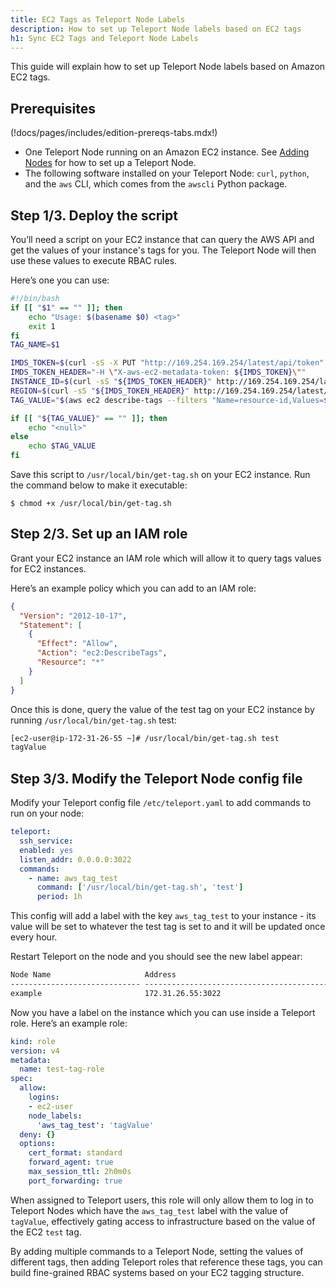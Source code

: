 ```yaml
---
title: EC2 Tags as Teleport Node Labels
description: How to set up Teleport Node labels based on EC2 tags
h1: Sync EC2 Tags and Teleport Node Labels
---
```


This guide will explain how to set up Teleport Node labels based on Amazon EC2 tags.

## Prerequisites

(!docs/pages/includes/edition-prereqs-tabs.mdx!)

- One Teleport Node running on an Amazon EC2 instance. See
  [Adding Nodes](../admin/adding-nodes.mdx) for how to set up a Teleport Node.
- The following software installed on your Teleport Node: `curl`, `python`, and
  the `aws` CLI, which comes from the `awscli` Python package.

## Step 1/3. Deploy the script

You’ll need a script on your EC2 instance that can query the AWS API and get the
values of your instance's tags for you. The Teleport Node will then use these
values to execute RBAC rules.

Here’s one you can use:

```bash
#!/bin/bash
if [[ "$1" == "" ]]; then
	echo "Usage: $(basename $0) <tag>"
	exit 1
fi
TAG_NAME=$1

IMDS_TOKEN=$(curl -sS -X PUT "http://169.254.169.254/latest/api/token" -H "X-aws-ec2-metadata-token-ttl-seconds: 300")
IMDS_TOKEN_HEADER="-H \"X-aws-ec2-metadata-token: ${IMDS_TOKEN}\""
INSTANCE_ID=$(curl -sS "${IMDS_TOKEN_HEADER}" http://169.254.169.254/latest/meta-data/instance-id)
REGION=$(curl -sS "${IMDS_TOKEN_HEADER}" http://169.254.169.254/latest/meta-data/placement/availability-zone | sed -e "s:\([0-9][0-9]*\)[a-z]*\$:\\1:")
TAG_VALUE="$(aws ec2 describe-tags --filters "Name=resource-id,Values=$INSTANCE_ID" "Name=key,Values=$TAG_NAME" --region $REGION --output=text | cut -f5)"

if [[ "${TAG_VALUE}" == "" ]]; then
	echo "<null>"
else
	echo $TAG_VALUE
fi
```

Save this script to `/usr/local/bin/get-tag.sh` on your EC2 instance.
Run the command below to make it executable:

```code
$ chmod +x /usr/local/bin/get-tag.sh
```

## Step 2/3. Set up an IAM role

Grant your EC2 instance an IAM role which will allow it to query tags values for EC2 instances.

Here’s an example policy which you can add to an IAM role:


```json
{
  "Version": "2012-10-17",
  "Statement": [
    {
      "Effect": "Allow",
      "Action": "ec2:DescribeTags",
      "Resource": "*"
    }
  ]
}
```

Once this is done, query the value of the test tag on your EC2 instance by running `/usr/local/bin/get-tag.sh` test:

```bash
[ec2-user@ip-172-31-26-55 ~]# /usr/local/bin/get-tag.sh test
tagValue
```

## Step 3/3. Modify the Teleport Node config file

Modify your Teleport config file `/etc/teleport.yaml` to add commands to run on your node:

```yaml
teleport:
  ssh_service:
  enabled: yes
  listen_addr: 0.0.0.0:3022
  commands:
    - name: aws_tag_test
      command: ['/usr/local/bin/get-tag.sh', 'test']
      period: 1h
```

This config will add a label with the key `aws_tag_test` to your instance - its value will be set to whatever the test tag is set to and it will be updated once every hour.

Restart Teleport on the node and you should see the new label appear:

```txt
Node Name                     Address                                                                 Labels                                                                                      
----------------------------- ----------------------------------------------------------------------- ------------------------------------------------------------------------------------------- 
example                       172.31.26.55:3022                                                       aws_tag_test=tagValue
```

Now you have a label on the instance which you can use inside a Teleport role. Here’s an example role:

```yaml
kind: role
version: v4
metadata:
  name: test-tag-role
spec:
  allow:
    logins:
    - ec2-user
    node_labels:
      'aws_tag_test': 'tagValue'
  deny: {}
  options:
    cert_format: standard
    forward_agent: true
    max_session_ttl: 2h0m0s
    port_forwarding: true
```

When assigned to Teleport users, this role will only allow them to log in to
Teleport Nodes which have the `aws_tag_test` label with the value of `tagValue`,
effectively gating access to infrastructure based on the value of the EC2 `test`
tag.

By adding multiple commands to a Teleport Node, setting the values of different
tags, then adding Teleport roles that reference these tags, you can build
fine-grained RBAC systems based on your EC2 tagging structure.
